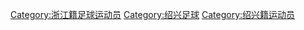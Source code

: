 [[Category:浙江籍足球运动员|Category:浙江籍足球运动员]]
[[Category:绍兴足球|Category:绍兴足球]]
[[Category:绍兴籍运动员|Category:绍兴籍运动员]]